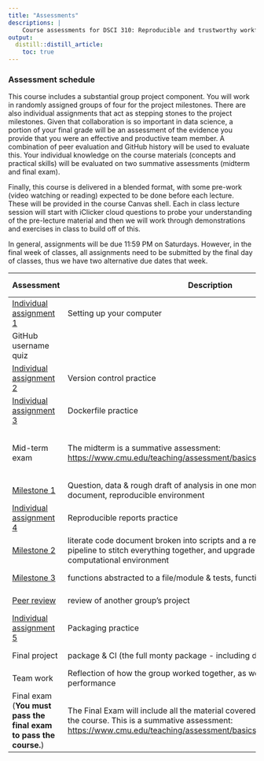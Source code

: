 ```yaml
---
title: "Assessments"
descriptions: |
    Course assessments for DSCI 310: Reproducible and trustworthy workflows for data science.
output:
  distill::distill_article:
    toc: true
---
```


### Assessment schedule

This course includes a substantial group project component.
You will work in randomly assigned groups of four for the project milestones. 
There are also individual assignments 
that act as stepping stones to the project milestones.
Given that collaboration is so important in data science, 
a portion of your final grade will be an assessment of the evidence you provide 
that you were an effective and productive team member.
A combination of peer evaluation 
and GitHub history will be used to evaluate this.
Your individual knowledge on the course materials 
(concepts and practical skills)
will be evaluated on two summative assessments (midterm and final exam).

Finally, this course is delivered in a blended format, 
with some pre-work (video watching or reading) 
expected to be done before each lecture.
These will be provided in the course Canvas shell.
Each in class lecture session will start with iClicker cloud
questions to probe your understanding of the pre-lecture material
and then we will work through demonstrations 
and exercises in class to build off of this.

In general, assignments will be due 11:59 PM on Saturdays. 
However, in the final week of classes, 
all assignments need to be submitted by the final day of classes, 
thus we have two alternative due dates that week.

| Assessment                                                        | Description                                                                                                                                                                                                                                                                       | Due date                                    | Due Week |
|----------------|------------------------|----------------|----------------|
| [Individual assignment 1](individual_assignment1.html)                                           | Setting up your computer                                                                                                                                                                                                                                                          | 2023/01/20 23:59                            | 2        |
| GitHub username quiz                                              |                                                                                                                                                                                                                                                                                   | 2023/01/20 23:59                            | 2        |
| [Individual assignment 2](individual_assignment2.html)                                           | Version control practice                                                                                                                                                                                                                                                          | 2023/01/27 23:59                            | 3        |
| [Individual assignment 3](individual_assignment3.html)                                           | Dockerfile practice                                                                                                                                                                                                                                                               | 2023/02/10 23:59                            | 5        |
| Mid-term exam                                                     | The midterm is a summative assessment: <https://www.cmu.edu/teaching/assessment/basics/formativesummative.html>                                                                                      | 2023/02/12-2023/02/16 (Exact date/time TBD) | 6        |
| [Milestone 1](milestone1.html)                                                       | Question, data & rough draft of analysis in one monolithic literate code document, reproducible environment                                                                                                                    | 2023/03/02 23:59                            | 8        |
| [Individual assignment 4](individual_assignment4.html)                                           | Reproducible reports practice                                                                                                                                                                                                                                                     | 2023/03/09 23:59                            | 9        |
| [Milestone 2](milestone2.html)                                                       | literate code document broken into scripts and a report & data analysis pipeline to stitch everything together, and upgrade to a container computational environment                                                                                                                                                                       | 2023/03/16 23:59                            | 10       |
| [Milestone 3](milestone3.html)                                                       |  functions abstracted to a file/module & tests, function documentation                                                                                                       | 2023/03/30 23:59                            | 12       |
| [Peer review](peer-review.html)                                                       | review of another group's project                                                                                                                                                                                                                                                 | 2023/04/06 23:59                            | 13       |
| [Individual assignment 5](individual_assignment5.html)                                          | Packaging practice                                                                                                                                                                                                                                                                | 2023/04/06 23:59                            | 13       |
| Final project                                                     | package & CI (the full monty package - including docs)                                                                                                                                                                                                                            | 2023/04/11 23:59                            | 14       |
| Team work                                                         | Reflection of how the group worked together, as well as individual performance                                                                                                                                                                                                    | 2023/04/12 23:59                            | 14       |
| Final exam (**You must pass the final exam to pass the course.**) | The Final Exam will include all the material covered in all the components of the course. This is a summative assessment: <https://www.cmu.edu/teaching/assessment/basics/formativesummative.html> | TBD 

